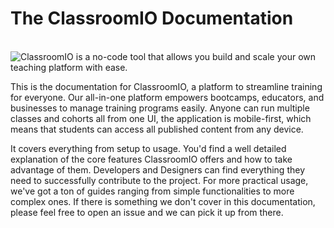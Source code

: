 # The ClassroomIO Documentation

<br />
<img
  alt="ClassroomIO is a no-code tool that allows you build and scale your own teaching platform with ease."
  src="https://classroomio.com/classroomio-opengraph-image.png"
/>

This is the documentation for ClassroomIO, a platform to streamline training for everyone. Our all-in-one platform empowers bootcamps, educators, and businesses to manage training programs easily. Anyone can run multiple classes and cohorts all from one UI, the application is mobile-first, which means that students can access all published content from any device.

It covers everything from setup to usage. You'd find a well detailed explanation of the core features ClassroomIO offers and how to take advantage of them. Developers and Designers can find everything they need to successfully contribute to the project. For more practical usage, we've got a ton of guides ranging from simple functionalities to more complex ones. If there is something we don't cover in this documentation, please feel free to open an issue and we can pick it up from there.
